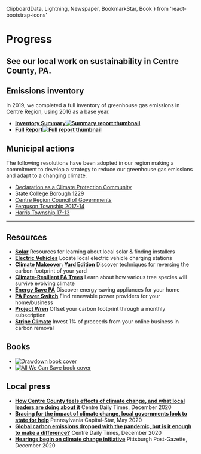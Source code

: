   ClipboardData,
  Lightning,
  Newspaper,
  BookmarkStar,
  Book
} from 'react-bootstrap-icons'


# Progress

## See our local work on sustainability in Centre County, PA.

## Emissions inventory <ClipboardData />

In 2019, we completed a full inventory of greenhouse gas emissions in Centre Region, using 2016 as a base year.

- **[Inventory Summary<Image src="/progress/ghg_summary.jpg" width={500} height={647} alt="Summary report thumbnail" />](/progress/ghg_summary.pdf)**
- **[Full Report<Image src="/progress/ghg_report.jpg" width={500} height={647} alt="Full report thumbnail" />](/progress/ghg_report.pdf)**

## Municipal actions <Lightning />

The following resolutions have been adopted in our region making a commitment to develop a strategy to reduce our greenhouse gas emissions and adapt to a changing climate.

- [Declaration as a Climate Protection Community](/progress/res_protection.pdf)
- [State College Borough 1229](/progress/res_borough.pdf)
- [Centre Region Council of Governments](/progress/res_cog.pdf)
- [Ferguson Township 2017-14](/progress/res_ferguson.pdf)
- [Harris Township 17-13](/progress/res_harris.pdf)

---

## Resources <BookmarkStar />

- **[Solar](/solar)**
  Resources for learning about local solar & finding installers
- **[Electric Vehicles](/electric-vehicles)**
  Locate local electric vehicle charging stations
- **[Climate Makeover: Yard Edition](https://www.audubon.org/news/your-yard-stealthy-fossil-fuel-guzzler-give-it-climate-makeover)**
  Discover techniques for reversing the carbon footprint of your yard
- **[Climate-Resilient PA Trees](https://www.dcnr.pa.gov/GoodNatured/pages/Article.aspx?post=83)**
  Learn about how various tree species will survive evolving climate
- **[Energy Save PA](https://energysavepa-home.com)**
  Discover energy-saving appliances for your home
- **[PA Power Switch](https://www.papowerswitch.com)**
  Find renewable power providers for your home/business
- **[Project Wren](https://projectwren.com)**
  Offset your carbon footprint through a monthly subscription
- **[Stripe Climate](https://stripe.com/climate)**
  Invest 1% of proceeds from your online business in carbon removal

## Books <Book />

- [<Image src="/progress/drawdown.jpg" width={545} height={698} alt="Drawdown book cover" />](https://www.penguinrandomhouse.com/books/549348/drawdown-by-edited-by-paul-hawken/)
- [<Image src="/progress/all_we_can_save.jpg" width={470} height={717} alt="All We Can Save book cover" />](https://www.allwecansave.earth/)

## Local press <Newspaper />

- **[How Centre County feels effects of climate change, and what local leaders are doing about it](https://www.centredaily.com/news/local/community/article247401845.html)**
  Centre Daily Times, December 2020
- **[Bracing for the impact of climate change, local governments look to state for help](https://www.penncapital-star.com/energy-environment/bracing-for-the-impact-of-climate-change-local-governments-look-to-state-for-help/)**
  Pennsylvania Capital-Star, May 2020
- **[Global carbon emissions dropped with the pandemic, but is it enough to make a difference?](https://centredaily.com/news/local/article247531850.html)**
  Centre Daily Times, December 2020
- **[Hearings begin on climate change initiative](https://www.post-gazette.com/news/environment/2020/12/08/pennsylvania-hearings-begin-climate-change-initiative-greenhouse-gas/stories/202012080119)**
  Pittsburgh Post-Gazette, December 2020
